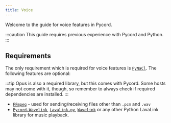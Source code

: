 ```yaml
---
title: Voice
---
```


Welcome to the guide for voice features in Pycord.

:::caution
This guide requires previous experience with Pycord and Python.
:::

## Requirements

The only requirement which is required for voice features is [`PyNaCl`](https://pypi.org/project/PyNaCl/).
The following features are optional:

:::tip
Opus is also a required library, but this comes with Pycord.
Some hosts may not come with it, though, so remember to always check if required dependencies are installed.
:::

- [`FFmpeg`](https://ffmpeg.org) - used for sending/receiving files other than `.pcm` and `.wav`
- [`Pycord.Wavelink`](https://github.com/Pycord-Development/Pycord.Wavelink),
  [`Lavalink.py`](https://github.com/Devoxin/Lavalink.py),
  [`Wavelink`](https://github.com/PythonistaGuild/Wavelink) or any other Python LavaLink library for music playback.
